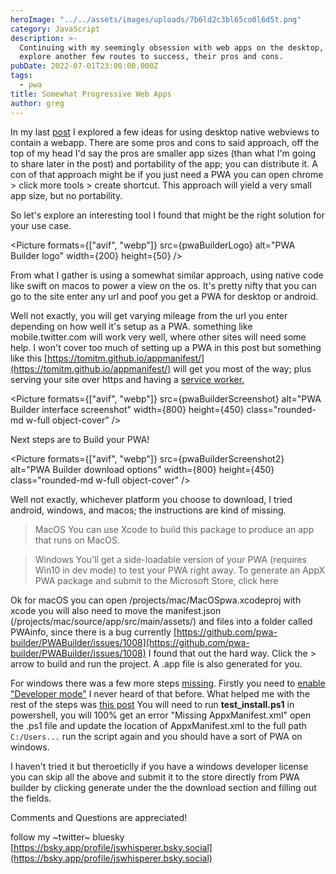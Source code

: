 ```yaml
---
heroImage: "../../assets/images/uploads/7b6ld2c3bl65co0l6d5t.png"
category: JavaScript
description: >-
  Continuing with my seemingly obsession with web apps on the desktop, let's
  explore another few routes to success, their pros and cons.
pubDate: 2022-07-01T23:00:00.000Z
tags:
  - pwa
title: Somewhat Progressive Web Apps
author: greg
---
```



In my last [post](/post/web-view-apps-on-your-os/) I explored a few ideas for using desktop native webviews to contain a webapp. There are some pros and cons to said approach, off the top of my head I'd say the pros are smaller app sizes (than what I'm going to share later in the post) and portability of the app; you can distribute it. A con of that approach might be if you just need a PWA you can open chrome > click more tools > create shortcut. This approach will yield a very small app size, but no portability.

So let's explore an interesting tool I found that might be the right solution for your use case.

<Picture
  formats={["avif", "webp"]}
  src={pwaBuilderLogo}
  alt="PWA Builder logo"
  width={200}
  height={50}
/>

From what I gather is using a somewhat similar approach, using native code like swift on macos to power a view on the os. It's pretty nifty that you can go to the site enter any url and poof you get a PWA for desktop or android.

Well not exactly, you will get varying mileage from the url you enter depending on how well it's setup as a PWA. something like mobile.twitter.com will work very well, where other sites will need some help. I won't cover too much of setting up a PWA in this post but something like this [https://tomitm.github.io/appmanifest/](https://tomitm.github.io/appmanifest/) will get you most of the way; plus serving your site over https and having a [service worker.](https://developers.google.com/web/tools/workbox)

<Picture
  formats={["avif", "webp"]}
  src={pwaBuilderScreenshot}
  alt="PWA Builder interface screenshot"
  width={800}
  height={450}
  class="rounded-md w-full object-cover"
/>

Next steps are to Build your PWA!

<Picture
  formats={["avif", "webp"]}
  src={pwaBuilderScreenshot2}
  alt="PWA Builder download options"
  width={800}
  height={450}
  class="rounded-md w-full object-cover"
/>

Well not exactly, whichever platform you choose to download, I tried android, windows, and macos; the instructions are kind of missing.

> MacOS
> You can use Xcode to build this package to produce an app that runs on MacOS.

> Windows
> You'll get a side-loadable version of your PWA (requires Win10 in dev mode) to test your PWA right away. To generate an AppX PWA package and submit to the Microsoft Store, click here

Ok for macOS you can open /projects/mac/MacOSpwa.xcodeproj with xcode you will also need to move the manifest.json (/projects/mac/source/app/src/main/assets/) and files into a folder called PWAinfo, since there is a bug currently [https://github.com/pwa-builder/PWABuilder/issues/1008](https://github.com/pwa-builder/PWABuilder/issues/1008) I found that out the hard way. Click the > arrow to build and run the project. A .app file is also generated for you.

For windows there was a few more steps [missing](https://github.com/pwa-builder/PWABuilder/issues/1007). Firstly you need to [enable "Developer mode"](https://www.howtogeek.com/292914/what-is-developer-mode-in-windows-10/) I never heard of that before. What helped me with the rest of the steps was [this post](https://medium.com/@ricardobokove/test-your-pwa-generated-by-pwabuilder-on-windows-10-68a63b513975) You will need to run **test_install.ps1** in powershell, you will 100% get an error "Missing AppxManifest.xml" open the .ps1 file and update the location of AppxManifest.xml to the full path `C:/Users...` run the script again and you should have a sort of PWA on windows.

I haven't tried it but theroeticlly if you have a windows developer license you can skip all the above and submit it to the store directly from PWA builder by clicking generate under the the download section and filling out the fields.

Comments and Questions are appreciated!

follow my ~twitter~ bluesky [https://bsky.app/profile/jswhisperer.bsky.social](https://bsky.app/profile/jswhisperer.bsky.social)
